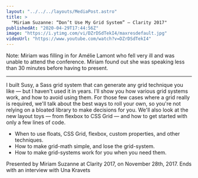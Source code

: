 ```yaml
---
layout: "../../../layouts/MediaPost.astro"
title: >
  "Miriam Suzanne: “Don’t Use My Grid System” — Clarity 2017"
publishedAt: "2020-04-29T17:44:56Z"
image: "https://i.ytimg.com/vi/DZrDSdTekI4/maxresdefault.jpg"
videoUrl: "https://www.youtube.com/watch?v=DZrDSdTekI4"
---
```


Note: Miriam was filling in for Amélie Lamont who fell very ill and was unable to attend the conference. Miriam found out she was speaking less than 30 minutes before having to present.

---

I built Susy, a Sass grid system that can generate any grid technique you like — but I haven't used it in years. I'll show you how various grid systems work, and how to avoid using them. For those few cases where a grid really is required, we'll talk about the best ways to roll your own, so you're not relying on a bloated library to make decisions for you. We'll also look at the new layout toys — from flexbox to CSS Grid — and how to get started with only a few lines of code.

- When to use floats, CSS Grid, flexbox, custom properties, and other techniques.
- How to make grid-math simple, and lose the grid-system.
- How to make grid-systems work for you when you need them.

Presented by Miriam Suzanne at Clarity 2017, on November 28th, 2017. Ends with an interview with Una Kravets
